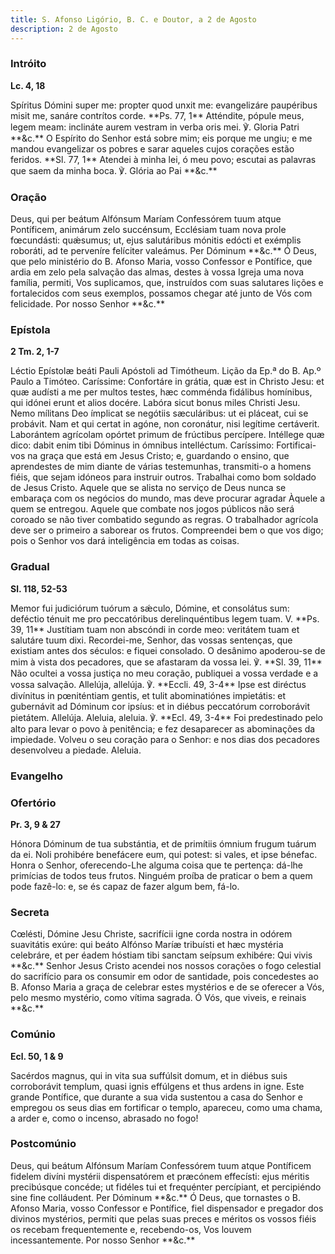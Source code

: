 ```yaml
---
title: S. Afonso Ligório, B. C. e Doutor, a 2 de Agosto
description: 2 de Agosto
---
```


### Intróito

**Lc. 4, 18**

<div class="grid grid-cols-2 gap-5">
  <span class="text-justify">
    Spíritus Dómini super me: propter quod unxit me: evangelizáre paupéribus
    misit me, sanáre contrítos corde. **Ps. 77, 1** Atténdite, pópule meus,
    legem meam: inclináte aurem vestram in verba oris mei. ℣. Gloria Patri
    **&c.**
  </span>
  <span class="text-justify">
    O Espírito do Senhor está sobre mim; eis porque me ungiu; e me mandou
    evangelizar os pobres e sarar aqueles cujos corações estão feridos. **Sl.
    77, 1** Atendei à minha lei, ó meu povo; escutai as palavras que saem da
    minha boca. ℣. Glória ao Pai **&c.**
  </span>
</div>

### Oração

<div class="grid grid-cols-2 gap-5">
  <span class="text-justify">
    Deus, qui per beátum Alfónsum Maríam Confessórem tuum atque Pontíficem,
    animárum zelo succénsum, Ecclésiam tuam nova prole fœcundásti: quǽsumus; ut,
    ejus salutáribus mónitis edócti et exémplis roboráti, ad te perveníre
    felíciter valeámus. Per Dóminum **&c.**
  </span>
  <span class="text-justify">
    Ó Deus, que pelo ministério do B. Afonso Maria, vosso Confessor e Pontífice,
    que ardia em zelo pela salvação das almas, destes à vossa Igreja uma nova
    família, permiti, Vos suplicamos, que, instruídos com suas salutares lições
    e fortalecidos com seus exemplos, possamos chegar até junto de Vós com
    felicidade. Por nosso Senhor **&c.**
  </span>
</div>

### Epístola

**2 Tm. 2, 1-7**

<div class="grid grid-cols-2 gap-5">
  <span class="text-justify">
    Léctio Epístolæ beáti Pauli Apóstoli ad Timótheum.
  </span>
  <span class="text-justify">Lição da Ep.ª do B. Ap.º Paulo a Timóteo.</span>
  <span class="text-justify">
    Caríssime: Confortáre in grátia, quæ est in Christo Jesu: et quæ audísti a
    me per multos testes, hæc comménda fidálibus homínibus, qui idónei erunt et
    alios docére. Labóra sicut bonus miles Christi Jesu. Nemo mílitans Deo
    ímplicat se negótiis sæculáribus: ut ei pláceat, cui se probávit. Nam et qui
    certat in agóne, non coronátur, nisi legítime certáverit. Laborántem
    agrícolam opórtet primum de frúctibus percípere. Intéllege quæ dico: dabit
    enim tibi Dóminus in ómnibus intelléctum.
  </span>
  <span class="text-justify">
    Caríssimo: Fortificai-vos na graça que está em Jesus Cristo; e, guardando o
    ensino, que aprendestes de mim diante de várias testemunhas, transmiti-o a
    homens fiéis, que sejam idóneos para instruir outros. Trabalhai como bom
    soldado de Jesus Cristo. Aquele que se alista no serviço de Deus nunca se
    embaraça com os negócios do mundo, mas deve procurar agradar Àquele a quem
    se entregou. Aquele que combate nos jogos públicos não será coroado se não
    tiver combatido segundo as regras. O trabalhador agrícola deve ser o
    primeiro a saborear os frutos. Compreendei bem o que vos digo; pois o Senhor
    vos dará inteligência em todas as coisas.
  </span>
</div>

### Gradual

**Sl. 118, 52-53**

<div class="grid grid-cols-2 gap-5">
  <span class="text-justify">
    Memor fui judiciórum tuórum a sǽculo, Dómine, et consolátus sum: deféctio
    ténuit me pro peccatóribus derelinquéntibus legem tuam. V. **Ps. 39, 11**
    Justítiam tuam non abscóndi in corde meo: veritátem tuam et salutáre tuum
    dixi.
  </span>
  <span class="text-justify">
    Recordei-me, Senhor, das vossas sentenças, que existiam antes dos séculos: e
    fiquei consolado. O desânimo apoderou-se de mim à vista dos pecadores, que
    se afastaram da vossa lei. ℣. **Sl. 39, 11** Não ocultei a vossa justiça no
    meu coração, publiquei a vossa verdade e a vossa salvação.
  </span>
  <span class="text-justify">
    Allelúja, allelúja. ℣. **Eccli. 49, 3-4** Ipse est diréctus divínitus in
    pœniténtiam gentis, et tulit abominatiónes impietátis: et gubernávit ad
    Dóminum cor ipsíus: et in diébus peccatórum corroborávit pietátem. Allelúja.
  </span>
  <span class="text-justify">
    Aleluia, aleluia. ℣. **Ecl. 49, 3-4** Foi predestinado pelo alto para levar
    o povo à penitência; e fez desaparecer as abominações da impiedade. Volveu o
    seu coração para o Senhor: e nos dias dos pecadores desenvolveu a piedade.
    Aleluia.
  </span>
</div>

### Evangelho


<LinkCard href="/missal/santos/02-06-1#evangelho" title="S. Tito, B. e Conf." />

### Ofertório

**Pr. 3, 9 & 27**

<div class="grid grid-cols-2 gap-5">
  <span class="text-justify">
    Hónora Dóminum de tua substántia, et de primítiis ómnium frugum tuárum da
    ei. Noli prohibére benefácere eum, qui potest: si vales, et ipse bénefac.
  </span>
  <span class="text-justify">
    Honra o Senhor, oferecendo-Lhe alguma coisa que te pertença: dá-lhe
    primícias de todos teus frutos. Ninguém proíba de praticar o bem a quem pode
    fazê-lo: e, se és capaz de fazer algum bem, fá-lo.
  </span>
</div>

### Secreta

<div class="grid grid-cols-2 gap-5">
  <span class="text-justify">
    Cœlésti, Dómine Jesu Christe, sacrifícii igne corda nostra in odórem
    suavitátis exúre: qui beáto Alfónso Maríæ tribuísti et hæc mystéria
    celebráre, et per éadem hóstiam tibi sanctam seípsum exhibére: Qui vivis
    **&c.**
  </span>
  <span class="text-justify">
    Senhor Jesus Cristo acendei nos nossos corações o fogo celestial do
    sacrifício para os consumir em odor de santidade, pois concedestes ao B.
    Afonso Maria a graça de celebrar estes mystérios e de se oferecer a Vós,
    pelo mesmo mystério, como vítima sagrada. Ó Vós, que viveis, e reinais
    **&c.**
  </span>
</div>

### Comúnio

**Ecl. 50, 1 & 9**

<div class="grid grid-cols-2 gap-5">
  <span class="text-justify">
    Sacérdos magnus, qui in vita sua suffúlsit domum, et in diébus suis
    corroborávit templum, quasi ignis effúlgens et thus ardens in igne.
  </span>
  <span class="text-justify">
    Este grande Pontífice, que durante a sua vida sustentou a casa do Senhor e
    empregou os seus dias em fortificar o templo, apareceu, como uma chama, a
    arder e, como o incenso, abrasado no fogo!
  </span>
</div>

### Postcomúnio

<div class="grid grid-cols-2 gap-5">
  <span class="text-justify">
    Deus, qui beátum Alfónsum Maríam Confessórem tuum atque Pontíficem fidelem
    divíni mystérii dispensatórem et præcónem effecísti: ejus méritis
    precibúsque concéde; ut fidéles tui et frequénter percípiant, et percipiéndo
    sine fine colláudent. Per Dóminum **&c.**
  </span>
  <span class="text-justify">
    Ó Deus, que tornastes o B. Afonso Maria, vosso Confessor e Pontífice, fiel
    dispensador e pregador dos divinos mystérios, permiti que pelas suas preces
    e méritos os vossos fiéis os recebam frequentemente e, recebendo-os, Vos
    louvem incessantemente. Por nosso Senhor **&c.**
  </span>
</div>
